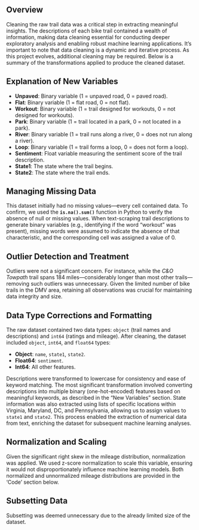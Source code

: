 ## Overview

Cleaning the raw trail data was a critical step in extracting meaningful insights. The descriptions of each bike trail contained a wealth of information, making data cleaning essential for conducting deeper exploratory analysis and enabling robust machine learning applications. It’s important to note that data cleaning is a dynamic and iterative process. As this project evolves, additional cleaning may be required. Below is a summary of the transformations applied to produce the cleaned dataset.

## Explanation of New Variables

- **Unpaved**: Binary variable (1 = unpaved road, 0 = paved road).
- **Flat**: Binary variable (1 = flat road, 0 = not flat).
- **Workout**: Binary variable (1 = trail designed for workouts, 0 = not designed for workouts).
- **Park**: Binary variable (1 = trail located in a park, 0 = not located in a park).
- **River**: Binary variable (1 = trail runs along a river, 0 = does not run along a river).
- **Loop**: Binary variable (1 = trail forms a loop, 0 = does not form a loop).
- **Sentiment**: Float variable measuring the sentiment score of the trail description.
- **State1**: The state where the trail begins.
- **State2**: The state where the trail ends.

## Managing Missing Data

This dataset initially had no missing values—every cell contained data. To confirm, we used the **`is.na().sum()`** function in Python to verify the absence of null or missing values. When text-scraping trail descriptions to generate binary variables (e.g., identifying if the word "workout" was present), missing words were assumed to indicate the absence of that characteristic, and the corresponding cell was assigned a value of 0.

## Outlier Detection and Treatment

Outliers were not a significant concern. For instance, while the *C&O Towpath* trail spans 184 miles—considerably longer than most other trails—removing such outliers was unnecessary. Given the limited number of bike trails in the DMV area, retaining all observations was crucial for maintaining data integrity and size.

## Data Type Corrections and Formatting

The raw dataset contained two data types: `object` (trail names and descriptions) and `int64` (ratings and mileage). After cleaning, the dataset included `object`, `int64`, and `float64` types:

- **Object**: `name`, `state1`, `state2`.
- **Float64**: `sentiment`.
- **Int64**: All other features.

Descriptions were transformed to lowercase for consistency and ease of keyword matching. The most significant transformation involved converting descriptions into multiple binary (one-hot-encoded) features based on meaningful keywords, as described in the "New Variables" section. State information was also extracted using lists of specific locations within Virginia, Maryland, DC, and Pennsylvania, allowing us to assign values to `state1` and `state2`. This process enabled the extraction of numerical data from text, enriching the dataset for subsequent machine learning analyses.

## Normalization and Scaling

Given the significant right skew in the mileage distribution, normalization was applied. We used z-score normalization to scale this variable, ensuring it would not disproportionately influence machine learning models. Both normalized and unnormalized mileage distributions are provided in the 'Code' section below.

## Subsetting Data

Subsetting was deemed unnecessary due to the already limited size of the dataset.
